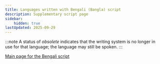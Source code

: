 ```yaml
---
title: Languages written with Bengali (Bangla) script
description: Supplementary script page
sidebar:
    hidden: true
lastUpdated: 2025-09-29
---
```



:::note
A status of _obsolete_ indicates that the writing system is no longer in use for that language; the language may still be spoken.
:::

<WsList script='Beng' />

[Main page for the Bengali script](/scrlang/scripts/beng)

